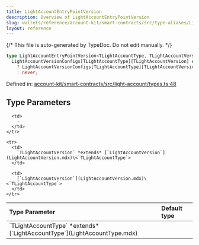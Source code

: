 ```yaml
---
title: LightAccountEntryPointVersion
description: Overview of LightAccountEntryPointVersion
slug: wallets/reference/account-kit/smart-contracts/src/type-aliases/LightAccountEntryPointVersion
layout: reference
---
```


{/* This file is auto-generated by TypeDoc. Do not edit manually. */}

```ts
type LightAccountEntryPointVersion<TLightAccountType, TLightAccountVersion> =
  LightAccountVersionConfigs[TLightAccountType][TLightAccountVersion] extends LightAccountVersionConfig
    ? LightAccountVersionConfigs[TLightAccountType][TLightAccountVersion]["entryPointVersion"]
    : never;
```

Defined in: [account-kit/smart-contracts/src/light-account/types.ts:48](https://github.com/alchemyplatform/aa-sdk/blob/9f926c402d1661309abbf8eae8431e52e8c5e53f/account-kit/smart-contracts/src/light-account/types.ts#L48)

## Type Parameters

<table>
  <thead>
    <tr>
      <th align="left">Type Parameter</th>
      <th align="left">Default type</th>
    </tr>
  </thead>

  <tbody>
    <tr>
      <td>
        `TLightAccountType` *extends* [`LightAccountType`](LightAccountType.mdx)
      </td>

      <td>
        ‐
      </td>
    </tr>

    <tr>
      <td>
        `TLightAccountVersion` *extends* [`LightAccountVersion`](LightAccountVersion.mdx)\<`TLightAccountType`>
      </td>

      <td>
        [`LightAccountVersion`](LightAccountVersion.mdx)\<`TLightAccountType`>
      </td>
    </tr>

  </tbody>
</table>
